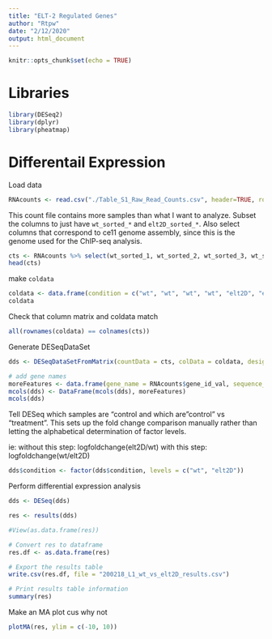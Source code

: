 ```yaml
---
title: "ELT-2 Regulated Genes"
author: "Rtpw"
date: "2/12/2020"
output: html_document
---
```


```r
knitr::opts_chunk$set(echo = TRUE)
```

# Libraries

```r
library(DESeq2)
library(dplyr)
library(pheatmap)
```



# Differentail Expression

Load data

```r
RNAcounts <- read.csv("./Table_S1_Raw_Read_Counts.csv", header=TRUE, row.names = 1)
```

This count file contains more samples than what I want to analyze. Subset the columns to just have `wt_sorted_*` and `elt2D_sorted_*`. Also select columns that correspond to ce11 genome assembly, since this is the genome used for the ChIP-seq analysis.

```r
cts <- RNAcounts %>% select(wt_sorted_1, wt_sorted_2, wt_sorted_3, wt_sorted_4, elt2D_sorted_1, elt2D_sorted_2, elt2D_sorted_3, elt2D_sorted_4)
head(cts)
```

make `coldata`

```r
coldata <- data.frame(condition = c("wt", "wt", "wt", "wt", "elt2D", "elt2D", "elt2D", "elt2D"), row.names = colnames(cts))
coldata
```

Check that column matrix and coldata match

```r
all(rownames(coldata) == colnames(cts))
```

Generate DESeqDataSet

```r
dds <- DESeqDataSetFromMatrix(countData = cts, colData = coldata, design = ~ condition)

# add gene names
moreFeatures <- data.frame(gene_name = RNAcounts$gene_id_val, sequence_id = RNAcounts$sequence_id_list)
mcols(dds) <- DataFrame(mcols(dds), moreFeatures)
mcols(dds)
```

Tell DESeq which samples are "control and which are "control" vs "treatment". This sets up the fold change comparison manually rather than letting the alphabetical determination of factor levels.

ie: 
without this step: logfoldchange(elt2D/wt)
with this step: logfoldchange(wt/elt2D)

```r
dds$condition <- factor(dds$condition, levels = c("wt", "elt2D"))
```

Perform differential expression analysis

```r
dds <- DESeq(dds)
```

```r
res <- results(dds)

#View(as.data.frame(res))

# Convert res to dataframe
res.df <- as.data.frame(res)

# Export the results table
write.csv(res.df, file = "200218_L1_wt_vs_elt2D_results.csv")

# Print results table information
summary(res)
```

Make an MA plot cus why not

```r
plotMA(res, ylim = c(-10, 10))
```


